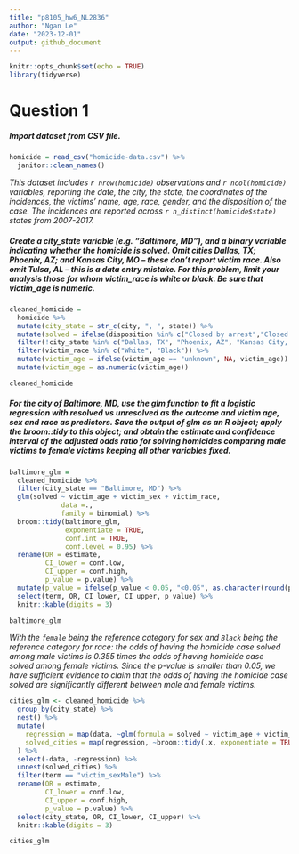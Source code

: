 ```yaml
---
title: "p8105_hw6_NL2836"
author: "Ngan Le"
date: "2023-12-01"
output: github_document
---
```


```r
knitr::opts_chunk$set(echo = TRUE)
library(tidyverse)
```

# Question 1

##### Import dataset from CSV file. 

```r
homicide = read_csv("homicide-data.csv") %>% 
  janitor::clean_names()
```

_This dataset includes `r nrow(homicide)` observations and `r ncol(homicide)` variables, reporting the date, the city, the state, the coordinates of the incidences, the victims' name, age, race, gender, and the disposition of the case. The incidences are reported across `r n_distinct(homicide$state)` states from 2007-2017._

##### Create a city_state variable (e.g. “Baltimore, MD”), and a binary variable indicating whether the homicide is solved. Omit cities Dallas, TX; Phoenix, AZ; and Kansas City, MO – these don’t report victim race. Also omit Tulsa, AL – this is a data entry mistake. For this problem, limit your analysis those for whom victim_race is white or black. Be sure that victim_age is numeric.

```r
cleaned_homicide =
  homicide %>%
  mutate(city_state = str_c(city, ", ", state)) %>% 
  mutate(solved = ifelse(disposition %in% c("Closed by arrest","Closed without arrest"), 1, 0)) %>%
  filter(!city_state %in% c("Dallas, TX", "Phoenix, AZ", "Kansas City, MO", "Tulsa, AL")) %>%
  filter(victim_race %in% c("White", "Black")) %>%
  mutate(victim_age = ifelse(victim_age == "unknown", NA, victim_age)) %>%
  mutate(victim_age = as.numeric(victim_age))

cleaned_homicide
```

##### For the city of Baltimore, MD, use the glm function to fit a logistic regression with resolved vs unresolved as the outcome and victim age, sex and race as predictors. Save the output of glm as an R object; apply the broom::tidy to this object; and obtain the estimate and confidence interval of the adjusted odds ratio for solving homicides comparing male victims to female victims keeping all other variables fixed.


```r
baltimore_glm =
  cleaned_homicide %>%
  filter(city_state == "Baltimore, MD") %>%
  glm(solved ~ victim_age + victim_sex + victim_race, 
             data =., 
             family = binomial) %>% 
  broom::tidy(baltimore_glm, 
              exponentiate = TRUE, 
              conf.int = TRUE, 
              conf.level = 0.95) %>% 
  rename(OR = estimate, 
         CI_lower = conf.low, 
         CI_upper = conf.high,
         p_value = p.value) %>%
  mutate(p_value = ifelse(p_value < 0.05, "<0.05", as.character(round(p_value, 3)))) %>%
  select(term, OR, CI_lower, CI_upper, p_value) %>% 
  knitr::kable(digits = 3)

baltimore_glm
```

_With the `female` being the reference category for sex and `Black` being the reference category for race: the odds of having the homicide case solved among male victims is 0.355 times the odds of having homicide case solved among female victims. Since the p-value is smaller than 0.05, we have sufficient evidence to claim that the odds of having the homicide case solved are significantly different between male and female victims._

```r
cities_glm <- cleaned_homicide %>% 
  group_by(city_state) %>%
  nest() %>%
  mutate(
    regression = map(data, ~glm(formula = solved ~ victim_age + victim_sex + victim_race, data = ., family = binomial())),
    solved_cities = map(regression, ~broom::tidy(.x, exponentiate = TRUE, conf.int = TRUE, conf.level = 0.95))
  ) %>% 
  select(-data, -regression) %>% 
  unnest(solved_cities) %>% 
  filter(term == "victim_sexMale") %>% 
  rename(OR = estimate, 
         CI_lower = conf.low, 
         CI_upper = conf.high,
         p_value = p.value) %>% 
  select(city_state, OR, CI_lower, CI_upper) %>% 
  knitr::kable(digits = 3)

cities_glm
```




